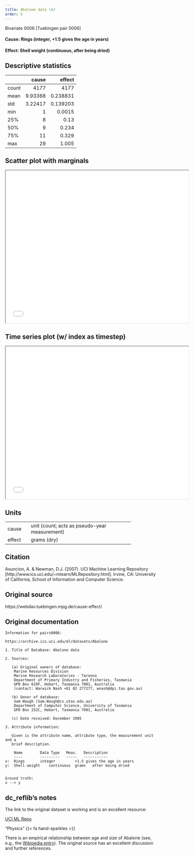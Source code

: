```yaml
---
title: Abalone data \#2
order: 5
---
```


Bivariate 0006  [Tuebingen pair 0006]

#### **Cause**: Rings (integer, +1.5 gives the age in years)
#### **Effect**: Shell weight (continuous, after being dried)

## Descriptive statistics
|       |      cause |      effect |
|:------|-----------:|------------:|
| count | 4177       | 4177        |
| mean  |    9.93368 |    0.238831 |
| std   |    3.22417 |    0.139203 |
| min   |    1       |    0.0015   |
| 25%   |    8       |    0.13     |
| 50%   |    9       |    0.234    |
| 75%   |   11       |    0.329    |
| max   |   29       |    1.005    |

## Scatter plot with marginals

```{=html}
<iframe width=600 height=500 src="plots/scatter_0006.html"></iframe>
```

## Time series plot (w/ index as timestep)

```{=html}
<iframe width=600 height=500 src="plots/series_0006.html"></iframe>
```

## Units
+----------+-----------------------------------------------+
| cause    | unit (count; acts as pseudo-year measurement) |
+----------+-----------------------------------------------+
| effect   | grams (dry)                                   |
+----------+-----------------------------------------------+


## Citation
Asuncion, A. & Newman, D.J. (2007).
UCI Machine Learning Repository [http://www.ics.uci.edu/~mlearn/MLRepository.html].
Irvine, CA: University of California, School of Information and Computer Science.

## Original source
https://webdav.tuebingen.mpg.de/cause-effect/

## Original documentation
```
Information for pairs0006:

https://archive.ics.uci.edu/ml/datasets/Abalone

1. Title of Database: Abalone data

2. Sources:

   (a) Original owners of database:
	Marine Resources Division
	Marine Research Laboratories - Taroona
	Department of Primary Industry and Fisheries, Tasmania
	GPO Box 619F, Hobart, Tasmania 7001, Australia
	(contact: Warwick Nash +61 02 277277, wnash@dpi.tas.gov.au)

   (b) Donor of database:
	Sam Waugh (Sam.Waugh@cs.utas.edu.au)
	Department of Computer Science, University of Tasmania
	GPO Box 252C, Hobart, Tasmania 7001, Australia

   (c) Date received: December 1995

3. Attribute information:

   Given is the attribute name, attribute type, the measurement unit and a
   brief description.  

	Name		Data Type	Meas.	Description
	----		---------	-----	-----------
x:	Rings		integer			+1.5 gives the age in years
y:	Shell weight	continuous	grams	after being dried


Ground truth:
x --> y
```

## dc_reflib's notes
The link to the original dataset is working and is an excellent resource:

[UCI ML Repo](https://archive.ics.uci.edu/ml/datasets/Abalone)

::: {.callout-note title="Operational Causality"}
"Physics" {{< fa hand-sparkles >}} 

There is an empirical relationship between age and size of Abalone (see, e.g., the [Wikipedia entry](https://en.wikipedia.org/wiki/Abalone)). The original source has an excellent discussion and further references.
:::